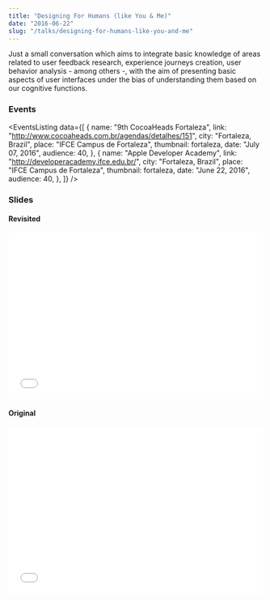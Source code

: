 ```yaml
---
title: "Designing For Humans (like You & Me)"
date: "2016-06-22"
slug: "/talks/designing-for-humans-like-you-and-me"
---
```




Just a small conversation which aims to integrate basic knowledge of areas related to user feedback research, experience journeys creation, user behavior analysis - among others -, with the aim of presenting basic aspects of user interfaces under the bias of understanding them based on our cognitive functions.

### Events

<EventsListing
  data={[
    {
      name: "9th CocoaHeads Fortaleza",
      link: "http://www.cocoaheads.com.br/agendas/detalhes/151",
      city: "Fortaleza, Brazil",
      place: "IFCE Campus de Fortaleza",
      thumbnail: fortaleza,
      date: "July 07, 2016",
      audience: 40,
    },
    {
      name: "Apple Developer Academy",
      link: "http://developeracademy.ifce.edu.br/",
      city: "Fortaleza, Brazil",
      place: "IFCE Campus de Fortaleza",
      thumbnail: fortaleza,
      date: "June 22, 2016",
      audience: 40,
    },
  ]}
/>

### Slides

#### Revisited

<div style="left: 0; width: 100%; height: 0; position: relative; padding-bottom: 65.2103%;">
  <iframe
    src="//speakerdeck.com/player/db4e319f995948a6b8ad17aef769b34a"
    style="border: 0; top: 0; left: 0; width: 100%; height: 100%; position: absolute;"
    allowfullscreen
    scrolling="no"
  ></iframe>
</div>

#### Original

<div style="left: 0; width: 100%; height: 0; position: relative; padding-bottom: 65.2103%;">
  <iframe
    src="//speakerdeck.com/player/4e587076e54a41699e2bc8ad42dad6b6"
    style="border: 0; top: 0; left: 0; width: 100%; height: 100%; position: absolute;"
    allowfullscreen
    scrolling="no"
  ></iframe>
</div>
